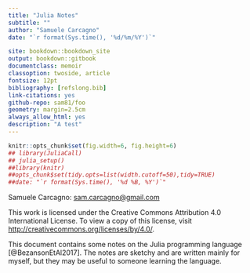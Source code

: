 ```yaml
--- 
title: "Julia Notes"
subtitle: ""
author: "Samuele Carcagno"
date: "`r format(Sys.time(), '%d/%m/%Y')`"

site: bookdown::bookdown_site
output: bookdown::gitbook
documentclass: memoir
classoption: twoside, article
fontsize: 12pt
bibliography: [refslong.bib]
link-citations: yes
github-repo: sam81/foo
geometry: margin=2.5cm
always_allow_html: yes
description: "A test"
---
```

\pagestyle{bodypagestyle}


```r
knitr::opts_chunk$set(fig.width=6, fig.height=6)
## library(JuliaCall)
## julia_setup()
##library(knitr)
##opts_chunk$set(tidy.opts=list(width.cutoff=50),tidy=TRUE)
##date: "`r format(Sys.time(), '%d %B, %Y')`"
```
	
```{=latex}
\setlength{\parindent}{0pt}
\rule{\textwidth}{0.5mm}
```
Samuele Carcagno: <sam.carcagno@gmail.com>

This work is licensed under the Creative Commons Attribution 4.0 International License. To view a copy of this license, visit [http://creativecommons.org/licenses/by/4.0/](http://creativecommons.org/licenses/by/4.0/).

```{=latex}
\vspace{2em}
```

This document contains some notes on the Julia programming language [@BezansonEtAl2017]. The notes are sketchy and are written mainly for myself, but they may be useful to someone learning the language.

```{=latex}
\rule{\textwidth}{0.5mm}
\vspace{1cm}
% Trigger ToC creation in LaTeX
\begin{KeepFromToc}
  \tableofcontents
\end{KeepFromToc}
\setlength{\parindent}{2em}
```
